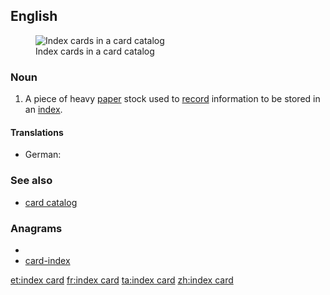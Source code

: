 ==English==
[[Image:LA2-katalogkort.jpg|thumb|right|Index cards in a card catalog]]
===Noun===
{{en-noun}}

# A piece of heavy [[paper]] stock used to [[record]] information to be stored in an [[index]].

====Translations====
{{trans-top|piece of heavy paper stock used to record information to be stored in an index}}
* German: {{t+|de|Karteikarte|f}}
{{trans-mid}}
{{trans-bottom}}

===See also===
* [[card catalog]]

===Anagrams===
* {{alphagram|acddeinrx}}
* [[card-index#English|card-index]]

[[et:index card]]
[[fr:index card]]
[[ta:index card]]
[[zh:index card]]